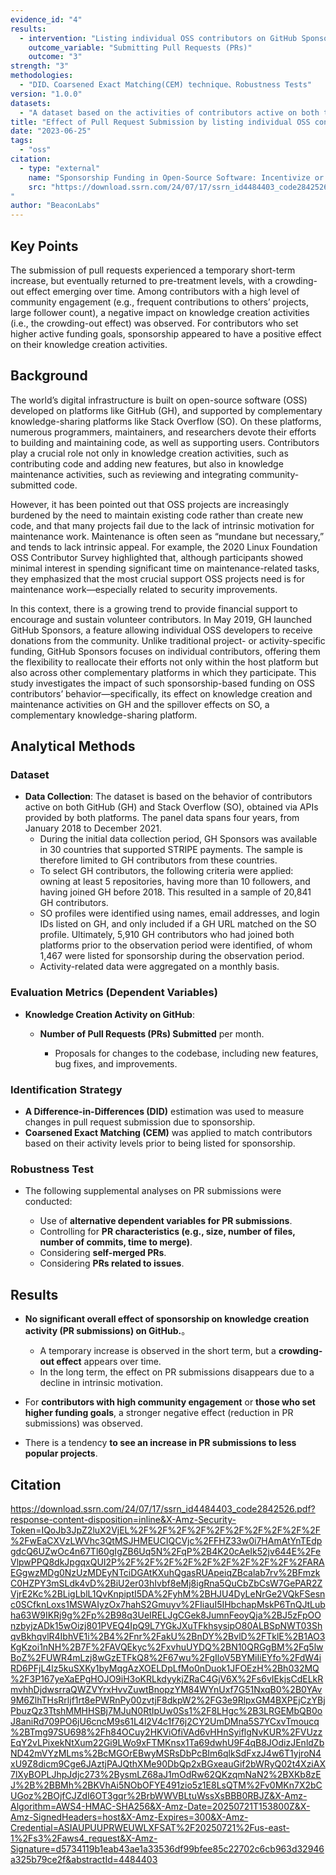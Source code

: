 ```yaml
---
evidence_id: "4"
results:
  - intervention: "Listing individual OSS contributors on GitHub Sponsors"
    outcome_variable: "Submitting Pull Requests (PRs)"
    outcome: "3"
strength: "3"
methodologies:
  - "DID、Coarsened Exact Matching(CEM) technique、Robustness Tests"
version: "1.0.0"
datasets:
  - "A dataset based on the activities of contributors active on both the GitHub and Stack Overflow platforms."
title: "Effect of Pull Request Submission by listing individual OSS contributors on GitHub Sponsors"
date: "2023-06-25"
tags:
  - "oss"
citation:
  - type: "external"
    name: "Sponsorship Funding in Open-Source Software: Incentivize or Crowd-Out Motivations to Create, Maintain and Share?"
    src: "https://download.ssrn.com/24/07/17/ssrn_id4484403_code2842526.pdf?response-content-disposition=inline&X-Amz-Security-Token=IQoJb3JpZ2luX2VjEL%2F%2F%2F%2F%2F%2F%2F%2F%2F%2F%2FwEaCXVzLWVhc3QtMSJHMEUCIQCVjc%2FFHZ33w0i7HAmAtYnTEdpgdcQ6UZwOc4n67Tl60gIgZB6Uq5N%2FqP%2B4K20cAeIk52jv644E%2FeVlpwPPQ8dkJpgqxQUI2P%2F%2F%2F%2F%2F%2F%2F%2F%2F%2FARAEGgwzMDg0NzUzMDEyNTciDGAtKXuhQgasRUApeiqZBcalab7rv%2BFmzkC0HZPY3mSLdk4vD%2BiU2er03hIvbf8eMj8igRna5QuCbZbCsW7GePAR2ZVjrE2Kc%2BLigLblL1QvKnpiptI5DA%2FyhM%2BHJU4DyLeNrGe2VQkFSesnc0SCfknLoxs1MSWAIyzOx7hahS2Gmuyv%2FIiauI5IHbchapMskP6TnQJtLubha63W9IKRj9g%2Fp%2B98q3UeIRELJgCGek8JumnFeoyQja%2BJ5zFpOOnzbyjzADk15wOizj801PVEQ4IpQ9L7YGkJXuTFkhsysipO80ALBSpNWT03ShqvBkhqvlR4IbhVE1i%2B4%2Fnr%2FakU%2BnDY%2BvlD%2FTklE%2B1AO3KgKzoi1nNH%2B7F%2FAVQEkyc%2FxvhuUYDQ%2BN10QRGgBM%2Fq5lwBoZ%2FUWR4mLzj8wGzETFkQ8%2F67wu%2FgIloV5BYMiIiEYfo%2FdW4iRD6PFjL4lz5kuSXKy1byMqgAzXOELDpLfMo0nDuok1JFOEzH%2Bh032MQ%2F3P167yeXaEPgHOJO9iH3oKRLkdyykjZRaC4GjV6X%2Fs6vIEkjsCdELkRmvhhDjdwsrraQWZVYrxHvvZuwtBnopzYM84WYnUxf7G51NxqB0%2B0YAv9M6ZlhTHsRrljf1rt8ePWRnPy00zvtjF8dkpW2%2FG3e9RlpxGM4BXPEjCzYBjPbuzQz3TtshMMHHSBj7MJuN0RtIpUw0Ss1%2F8LHgc%2B3LRGEMbQB0oJ8aniRd709PO6jU6cncM9s61L4l2V4c1f76j2CY2UmDMna5S7YCxvTmoucq%2BTmg97SU698%2Fh84OCuy2HKViOfiVAd6vHHnSyiflgNvKUR%2FVUzzEqY2vLPixekNtXum22Gi9LWo9xFTMKnsx1Ta69dwhU9F4qB8JOdizJEnldZbND42mVYzMLms%2BcMGOrEBwyMSRsDbPcBIm6qlkSdFxzJ4w6T1yjroN4xU9Z8dicm9Cge6JAztjPAJQthXMe90DbQp2xBGxeauGif2bWRyQ02t4XziAX7lXyBOPLJhpJdjc273%2BysmLZ68aJ1mOdRw62QKzqmNaN2%2BXKb8zEJ%2B%2BBMh%2BKVhAi5NObOFYE491zio5z1E8LsQTM%2Fv0MKn7X2bCUGoz%2BOjfCJZdI6OT3gqr%2BrbWWVBLtuWssXsBBB0RBJZ&X-Amz-Algorithm=AWS4-HMAC-SHA256&X-Amz-Date=20250721T153800Z&X-Amz-SignedHeaders=host&X-Amz-Expires=300&X-Amz-Credential=ASIAUPUUPRWEUWLXFSAT%2F20250721%2Fus-east-1%2Fs3%2Faws4_request&X-Amz-Signature=d5734119b1eab43ae1a33536df99bfee85c22702c6cb963d32946a325b79ce2f&abstractId=4484403
"
author: "BeaconLabs"
---
```


## Key Points

The submission of pull requests experienced a temporary short-term increase, but eventually returned to pre-treatment levels, with a crowding-out effect emerging over time. Among contributors with a high level of community engagement (e.g., frequent contributions to others’ projects, large follower count), a negative impact on knowledge creation activities (i.e., the crowding-out effect) was observed. For contributors who set higher active funding goals, sponsorship appeared to have a positive effect on their knowledge creation activities.

## Background

The world’s digital infrastructure is built on open-source software (OSS) developed on platforms like GitHub (GH), and supported by complementary knowledge-sharing platforms like Stack Overflow (SO). On these platforms, numerous programmers, maintainers, and researchers devote their efforts to building and maintaining code, as well as supporting users. Contributors play a crucial role not only in knowledge creation activities, such as contributing code and adding new features, but also in knowledge maintenance activities, such as reviewing and integrating community-submitted code.

However, it has been pointed out that OSS projects are increasingly burdened by the need to maintain existing code rather than create new code, and that many projects fail due to the lack of intrinsic motivation for maintenance work. Maintenance is often seen as “mundane but necessary,” and tends to lack intrinsic appeal. For example, the 2020 Linux Foundation OSS Contributor Survey highlighted that, although participants showed minimal interest in spending significant time on maintenance-related tasks, they emphasized that the most crucial support OSS projects need is for maintenance work—especially related to security improvements.

In this context, there is a growing trend to provide financial support to encourage and sustain volunteer contributors. In May 2019, GH launched GitHub Sponsors, a feature allowing individual OSS developers to receive donations from the community. Unlike traditional project- or activity-specific funding, GitHub Sponsors focuses on individual contributors, offering them the flexibility to reallocate their efforts not only within the host platform but also across other complementary platforms in which they participate. This study investigates the impact of such sponsorship-based funding on OSS contributors’ behavior—specifically, its effect on knowledge creation and maintenance activities on GH and the spillover effects on SO, a complementary knowledge-sharing platform.

## Analytical Methods

### Dataset 

- **Data Collection**: The dataset is based on the behavior of contributors active on both GitHub (GH) and Stack Overflow (SO), obtained via APIs provided by both platforms. The panel data spans four years, from January 2018 to December 2021.
  - During the initial data collection period, GH Sponsors was available in 30 countries that supported STRIPE payments. The sample is therefore limited to GH contributors from these countries.
  - To select GH contributors, the following criteria were applied: owning at least 5 repositories, having more than 10 followers, and having joined GH before 2018. This resulted in a sample of 20,841 GH contributors.
  - SO profiles were identified using names, email addresses, and login IDs listed on GH, and only included if a GH URL matched on the SO profile. Ultimately, 5,910 GH contributors who had joined both platforms prior to the observation period were identified, of whom 1,467 were listed for sponsorship during the observation period.
  - Activity-related data were aggregated on a monthly basis.

### Evaluation Metrics (Dependent Variables)

- **Knowledge Creation Activity on GitHub**:

  - **Number of Pull Requests (PRs) Submitted** per month.

    - Proposals for changes to the codebase, including new features, bug fixes, and improvements.

### Identification Strategy

- **A Difference-in-Differences (DID)** estimation was used to measure changes in pull request submission due to sponsorship.
- **Coarsened Exact Matching (CEM)** was applied to match contributors based on their activity levels prior to being listed for sponsorship.

### Robustness Test

- The following supplemental analyses on PR submissions were conducted:

  - Use of **alternative dependent variables for PR submissions**.
  - Controlling for **PR characteristics (e.g., size, number of files, number of commits, time to merge)**.
  - Considering **self-merged PRs**.
  - Considering **PRs related to issues**.

## Results

- **No significant overall effect of sponsorship on knowledge creation activity (PR submissions) on GitHub.**。

  - A temporary increase is observed in the short term, but a **crowding-out effect** appears over time.
  - In the long term, the effect on PR submissions disappears due to a decline in intrinsic motivation.

- For **contributors with high community engagement** or **those who set higher funding goals**, a stronger negative effect (reduction in PR submissions) was observed.
- There is a tendency **to see an increase in PR submissions to less popular projects**.

## Citation

https://download.ssrn.com/24/07/17/ssrn_id4484403_code2842526.pdf?response-content-disposition=inline&X-Amz-Security-Token=IQoJb3JpZ2luX2VjEL%2F%2F%2F%2F%2F%2F%2F%2F%2F%2F%2FwEaCXVzLWVhc3QtMSJHMEUCIQCVjc%2FFHZ33w0i7HAmAtYnTEdpgdcQ6UZwOc4n67Tl60gIgZB6Uq5N%2FqP%2B4K20cAeIk52jv644E%2FeVlpwPPQ8dkJpgqxQUI2P%2F%2F%2F%2F%2F%2F%2F%2F%2F%2FARAEGgwzMDg0NzUzMDEyNTciDGAtKXuhQgasRUApeiqZBcalab7rv%2BFmzkC0HZPY3mSLdk4vD%2BiU2er03hIvbf8eMj8igRna5QuCbZbCsW7GePAR2ZVjrE2Kc%2BLigLblL1QvKnpiptI5DA%2FyhM%2BHJU4DyLeNrGe2VQkFSesnc0SCfknLoxs1MSWAIyzOx7hahS2Gmuyv%2FIiauI5IHbchapMskP6TnQJtLubha63W9IKRj9g%2Fp%2B98q3UeIRELJgCGek8JumnFeoyQja%2BJ5zFpOOnzbyjzADk15wOizj801PVEQ4IpQ9L7YGkJXuTFkhsysipO80ALBSpNWT03ShqvBkhqvlR4IbhVE1i%2B4%2Fnr%2FakU%2BnDY%2BvlD%2FTklE%2B1AO3KgKzoi1nNH%2B7F%2FAVQEkyc%2FxvhuUYDQ%2BN10QRGgBM%2Fq5lwBoZ%2FUWR4mLzj8wGzETFkQ8%2F67wu%2FgIloV5BYMiIiEYfo%2FdW4iRD6PFjL4lz5kuSXKy1byMqgAzXOELDpLfMo0nDuok1JFOEzH%2Bh032MQ%2F3P167yeXaEPgHOJO9iH3oKRLkdyykjZRaC4GjV6X%2Fs6vIEkjsCdELkRmvhhDjdwsrraQWZVYrxHvvZuwtBnopzYM84WYnUxf7G51NxqB0%2B0YAv9M6ZlhTHsRrljf1rt8ePWRnPy00zvtjF8dkpW2%2FG3e9RlpxGM4BXPEjCzYBjPbuzQz3TtshMMHHSBj7MJuN0RtIpUw0Ss1%2F8LHgc%2B3LRGEMbQB0oJ8aniRd709PO6jU6cncM9s61L4l2V4c1f76j2CY2UmDMna5S7YCxvTmoucq%2BTmg97SU698%2Fh84OCuy2HKViOfiVAd6vHHnSyiflgNvKUR%2FVUzzEqY2vLPixekNtXum22Gi9LWo9xFTMKnsx1Ta69dwhU9F4qB8JOdizJEnldZbND42mVYzMLms%2BcMGOrEBwyMSRsDbPcBIm6qlkSdFxzJ4w6T1yjroN4xU9Z8dicm9Cge6JAztjPAJQthXMe90DbQp2xBGxeauGif2bWRyQ02t4XziAX7lXyBOPLJhpJdjc273%2BysmLZ68aJ1mOdRw62QKzqmNaN2%2BXKb8zEJ%2B%2BBMh%2BKVhAi5NObOFYE491zio5z1E8LsQTM%2Fv0MKn7X2bCUGoz%2BOjfCJZdI6OT3gqr%2BrbWWVBLtuWssXsBBB0RBJZ&X-Amz-Algorithm=AWS4-HMAC-SHA256&X-Amz-Date=20250721T153800Z&X-Amz-SignedHeaders=host&X-Amz-Expires=300&X-Amz-Credential=ASIAUPUUPRWEUWLXFSAT%2F20250721%2Fus-east-1%2Fs3%2Faws4_request&X-Amz-Signature=d5734119b1eab43ae1a33536df99bfee85c22702c6cb963d32946a325b79ce2f&abstractId=4484403

